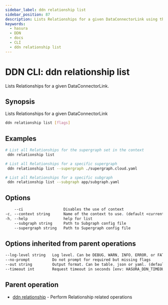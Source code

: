 ```yaml
---
sidebar_label: ddn relationship list
sidebar_position: 87
description: Lists Relationships for a given DataConnectorLink using the DDN CLI
keywords:
  - hasura
  - DDN
  - docs
  - CLI
  - ddn relationship list
---
```


# DDN CLI: ddn relationship list

Lists Relationships for a given DataConnectorLink.

## Synopsis

Lists Relationships for a given DataConnectorLink

```bash
ddn relationship list [flags]
```

## Examples

```bash
# List all Relationships for the supergraph set in the context
 ddn relationship list

# List all Relationships for a specific supergraph
 ddn relationship list --supergraph ./supergraph.cloud.yaml

# List all Relationships for a specific subgraph
 ddn relationship list --subgraph app/subgraph.yaml
```

## Options

```sass
    --ci                  Disables the use of context
-c, --context string      Name of the context to use. (default <current_context>)
-h, --help                help for list
    --subgraph string     Path to Subgraph config file
    --supergraph string   Path to Supergraph config file
```

## Options inherited from parent operations

```sass
--log-level string   Log level. Can be DEBUG, WARN, INFO, ERROR, or FATAL. (default "INFO")
--no-prompt          Do not prompt for required but missing flags
--out string         Output format. Can be table, json or yaml. (default "table")
--timeout int        Request timeout in seconds [env: HASURA_DDN_TIMEOUT] (default 100)
```

## Parent operation

- [ddn relationship](/reference/cli/commands/ddn_relationship) - Perform Relationship related operations
